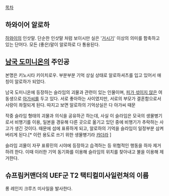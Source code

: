 [[목차]]
== 하와이어 알로하 ==
[[하와이]]의 인삿말. 단순한 인삿말 처럼 보이시만 실은 '[[거시기]]' 이상의 의미를 함축하고 있는 단어다. 모든 (좋은)말이 알로하로 다 통용된다.

== [[남국 도미니온]]의 주인공 ==
본명은 키노시타 키이치로우.
부분부분 기억 상실 상태로 알로하셔츠를 입고 있어서 애칭이 알로하가 되었다.

남국 도미니온에 등장하는 슬라임의 괴물과 관련이 있는 인물이며, [[피가 섞이지 않은]] 여동생으로 [[아가씨]]를 두고 있다. 서로 좋아하는 사이였지만, 서로의 부모가 결혼함으로서 사랑이 좌절되게 된다. 따지고 보면 알로하의 기억상실은 다 아가씨 때문

작중 슬라임 형태의 괴물과 의식을 공유하곤 하는데, 사실 이 슬라임은 모국의 생물병기로서 비행기를 이용, 일본을 경유해 다른 곳으로 옮기고 있던 중에 비행기가 추락하는 사고가 생긴 것이다. 때문에 섬에 표류하게 되고, 알로하의 기억을 슬라임이 일정부분 삼켜버리게 된다.[* 이런 용도로 쓰기 위한 생물병기라 [[카더라]] ] 

슬라임 괴물이 자꾸 표류민의 시야에 등장하고 습격하는 등 위협적인 행동을 하자 제거하려 한다. 이때 이러한 기억 동기화를 이용해 슬라임의 위치를 찾아내고 불을 이용해 제거한다.

== 슈프림커맨더의 UEF군 T2 택티컬미사일런쳐의 이름 ==
롱 레인지 크루즈 미사일을 발사한다.
